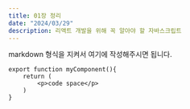 ---
title: 01장 정리
date: "2024/03/29"
description: 리액트 개발을 위해 꼭 알아야 할 자바스크립트
---

markdown 형식을 지켜서 여기에 작성해주시면 됩니다.

```
export function myComponent(){
    return (
        <p>code space</p>
    )
}
```
